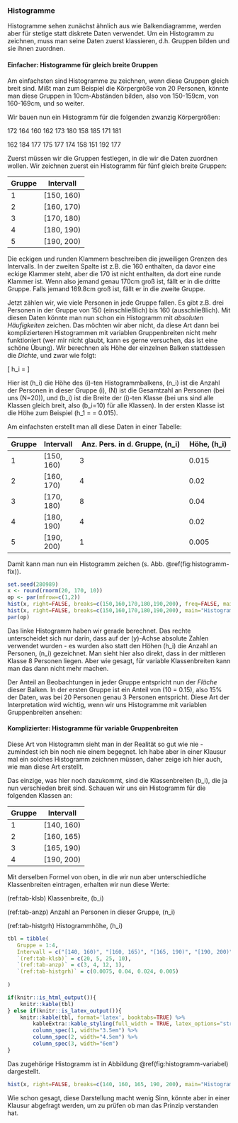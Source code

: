 ### Histogramme {#sec-histogramme}

Histogramme sehen zunächst ähnlich aus wie Balkendiagramme, werden aber für stetige statt diskrete Daten verwendet. Um ein Histogramm zu zeichnen, muss man seine Daten zuerst klassieren, d.h. Gruppen bilden und sie ihnen zuordnen.

#### Einfacher: Histogramme für gleich breite Gruppen {-}

Am einfachsten sind Histogramme zu zeichnen, wenn diese Gruppen gleich breit sind. Mißt man zum Beispiel die Körpergröße von 20 Personen, könnte man diese Gruppen in 10cm-Abständen bilden, also von 150-159cm, von 160-169cm, und so weiter.

Wir bauen nun ein Histogramm für die folgenden zwanzig Körpergrößen:

172 164 160 162 173 180 158 185 171 181

162 184 177 175 177 174 158 151 192 177

Zuerst müssen wir die Gruppen festlegen, in die wir die Daten zuordnen wollen. Wir zeichnen zuerst ein Histogramm für fünf gleich breite Gruppen:

| Gruppe | Intervall  |
| ------ | ---------- |
| 1      | [150, 160) |
| 2      | [160, 170) |
| 3      | [170, 180) |
| 4      | [180, 190) |
| 5      | [190, 200) |

Die eckigen und runden Klammern beschreiben die jeweiligen Grenzen des Intervalls. In der zweiten Spalte ist z.B. die 160 enthalten, da davor eine eckige Klammer steht, aber die 170 ist nicht enthalten, da dort eine runde Klammer ist. Wenn also jemand genau 170cm groß ist, fällt er in die dritte Gruppe. Falls jemand 169.8cm groß ist, fällt er in die zweite Gruppe.

Jetzt zählen wir, wie viele Personen in jede Gruppe fallen. Es gibt z.B. drei Personen in der Gruppe von 150 (einschließlich) bis 160 (ausschließlich). Mit diesen Daten könnte man nun schon ein Histogramm mit *absoluten Häufigkeiten* zeichen. Das möchten wir aber nicht, da diese Art dann bei komplizierteren Histogrammen mit variablen Gruppenbreiten nicht mehr funktioniert (wer mir nicht glaubt, kann es gerne versuchen, das ist eine schöne Übung). Wir berechnen als Höhe der einzelnen Balken stattdessen die *Dichte*, und zwar wie folgt:

\[ h_i = \frac{n_i}{N \cdot b_i} \]

Hier ist \(h_i\) die Höhe des \(i\)-ten Histogrammbalkens, \(n_i\) ist die Anzahl der Personen in dieser Gruppe \(i\), \(N\) ist die Gesamtzahl an Personen (bei uns \(N=20\)), und \(b_i\) ist die Breite der \(i\)-ten Klasse (bei uns sind alle Klassen gleich breit, also \(b_i=10\) für alle Klassen). In der ersten Klasse ist die Höhe zum Beispiel \(h_1 = \frac{3}{20 \cdot 10} = 0.015\).

Am einfachsten erstellt man all diese Daten in einer Tabelle:

| Gruppe | Intervall  | Anz. Pers. in d. Gruppe, \(n_i\) | Höhe, \(h_i\) |
| ------ | ---------- | -------------------------------- | ------------- |
| 1      | [150, 160) | 3                                | 0.015         |
| 2      | [160, 170) | 4                                | 0.02          |
| 3      | [170, 180) | 8                                | 0.04          |
| 4      | [180, 190) | 4                                | 0.02          |
| 5      | [190, 200) | 1                                | 0.005         |

Damit kann man nun ein Histogramm zeichen (s. Abb. \@ref(fig:histogramm-fix)).

```r
set.seed(280989)
x <- round(rnorm(20, 170, 10))
op <- par(mfrow=c(1,2))
hist(x, right=FALSE, breaks=c(150,160,170,180,190,200), freq=FALSE, main="Histogramm der Körpergröße von 20 Personen", col=1, ylab="Dichte", xlab="Körpergröße in cm")
hist(x, right=FALSE, breaks=c(150,160,170,180,190,200), main="Histogramm der Körpergröße von 20 Personen", col=2, ylab="Anzahl Personen", xlab="Körpergröße in cm")
par(op)
```

Das linke Histogramm haben wir gerade berechnet. Das rechte unterscheidet sich nur darin, dass auf der \(y\)-Achse absolute Zahlen verwendet wurden - es wurden also statt den Höhen \(h_i\) die Anzahl an Personen, \(n_i\) gezeichnet. Man sieht hier also direkt, dass in der mittleren Klasse 8 Personen liegen. Aber wie gesagt, für variable Klassenbreiten kann man das dann nicht mehr machen.

Der Anteil an Beobachtungen in jeder Gruppe entspricht nun der *Fläche* dieser Balken. In der ersten Gruppe ist ein Anteil von \(10\cdot 0.015 = 0.15\), also 15% der Daten, was bei 20 Personen genau 3 Personen entspricht. Diese Art der Interpretation wird wichtig, wenn wir uns Histogramme mit variablen Gruppenbreiten ansehen:

#### Komplizierter: Histogramme für variable Gruppenbreiten {-}

Diese Art von Histogramm sieht man in der Realität so gut wie nie - zumindest ich bin noch nie einem begegnet. Ich habe aber in einer Klausur mal ein solches Histogramm zeichnen müssen, daher zeige ich hier auch, wie man diese Art erstellt.

Das einzige, was hier noch dazukommt, sind die Klassenbreiten \(b_i\), die ja nun verschieden breit sind. Schauen wir uns ein Histogramm für die folgenden Klassen an:

| Gruppe | Intervall  |
| ------ | ---------- |
| 1      | [140, 160) |
| 2      | [160, 165) |
| 3      | [165, 190) |
| 4      | [190, 200) |

Mit derselben Formel von oben, in die wir nun aber unterschiedliche Klassenbreiten eintragen, erhalten wir nun diese Werte:

(ref:tab-klsb) Klassenbreite, \(b_i\)

(ref:tab-anzp) Anzahl an Personen in dieser Gruppe, \(n_i\)

(ref:tab-histgrh) Histogrammhöhe, \(h_i\)

```r
tbl = tibble(
   Gruppe = 1:4,
   Intervall = c("[140, 160)", "[160, 165)", "[165, 190)", "[190, 200)"),
   `(ref:tab-klsb)` = c(20, 5, 25, 10),
   `(ref:tab-anzp)` = c(3, 4, 12, 1),
   `(ref:tab-histgrh)` = c(0.0075, 0.04, 0.024, 0.005)
   
)

if(knitr::is_html_output()){
    knitr::kable(tbl)
} else if(knitr::is_latex_output()){
    knitr::kable(tbl, format='latex', booktabs=TRUE) %>%
        kableExtra::kable_styling(full_width = TRUE, latex_options="striped") %>%
        column_spec(1, width="3.5em") %>%
        column_spec(2, width="4.5em") %>%
        column_spec(3, width="6em")
}
```

Das zugehörige Histogramm ist in Abbildung \@ref(fig:histogramm-variabel) dargestellt.

```r
hist(x, right=FALSE, breaks=c(140, 160, 165, 190, 200), main="Histogramm der Körpergröße von 20 Personen", col=3, ylab="Dichte", xlab="Körpergröße in cm")
```

Wie schon gesagt, diese Darstellung macht wenig Sinn, könnte aber in einer Klausur abgefragt werden, um zu prüfen ob man das Prinzip verstanden hat.



